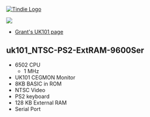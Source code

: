 <a href="https://www.tindie.com/products/land_boards/z80-6502-6809-fpga-multicomp-pcb-ep2c5-db/" >
<img src="http://land-boards.com/tindie/tindie-larges-v2.png" alt="Tindie Logo">
</img></a> 

<img src="http://land-boards.com/blwiki/images/8/8e/P971-cropped-720px.jpg"></img>

* [http://searle.x10host.com/uk101FPGA/index.html Grant's UK101 page]

== uk101_NTSC-PS2-ExtRAM-9600Ser ==

* 6502 CPU
** 1 MHz
* UK101 CEGMON Monitor
* 8KB BASIC in ROM
* NTSC Video
* PS2 keyboard
* 128 KB External RAM
* Serial Port
